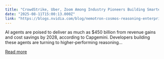 ```yaml
---
title: "CrowdStrike, Uber, Zoom Among Industry Pioneers Building Smarter Agents With NVIDIA Nemotron and Cosmos Reasoning Models for Enterprise and Physical AI Applications"
date: "2025-08-11T15:00:13.000Z"
link: "https://blogs.nvidia.com/blog/nemotron-cosmos-reasoning-enterprise-physical-ai/"
---
```


AI agents are poised to deliver as much as $450 billion from revenue gains and cost savings by 2028, according to Capgemini. Developers building these agents are turning to higher-performing reasoning...

[Read more](https://blogs.nvidia.com/blog/nemotron-cosmos-reasoning-enterprise-physical-ai/)
